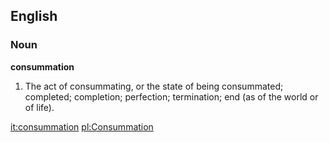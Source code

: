 ==English==

===Noun===

'''consummation'''

#The act of consummating, or the state of being consummated; completed; completion; perfection; termination; end (as of the world or of life).

[[it:consummation]]
[[pl:Consummation]]
